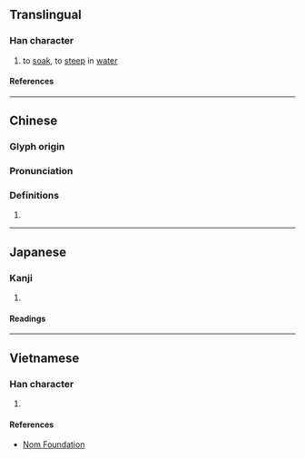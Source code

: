 {{character info/new}}
==Translingual==

===Han character===
{{Han char|rn=85|rad=水|as=07|sn=10|four=36181|canj=ERYO|ids=⿰氵足}}

# to [[soak]], to [[steep]] in [[water]]

====References====
{{Han ref|kx=0623.270|dkj=17464|dj=1021.160|hdz=31624.030|uh=6D5E}}

----

==Chinese==
{{zh-forms}}

===Glyph origin===
{{Han etym}}

===Pronunciation===
{{zh-pron
|m=zhuó
|c=zuk1,zok6
|mc=y
|oc=y
|ma=
|cat=v
}}

===Definitions===
{{zh-hanzi}}

# {{rfdef|zh}}

----

==Japanese==

===Kanji===
{{ja-kanji|grade=|rs=水07}}

# {{rfdef|ja|sort=水07}}

====Readings====
{{ja-readings
|on=さく, ざく
|kun=うるおう
}}

----

==Vietnamese==

===Han character===
{{vi-readings|rs=水07|reading=trác}}

# {{rfdef|vi|sort=水07}}

====References====
* [http://nomfoundation.org/common/nom_details.php?codepoint=6d5e Nom Foundation]